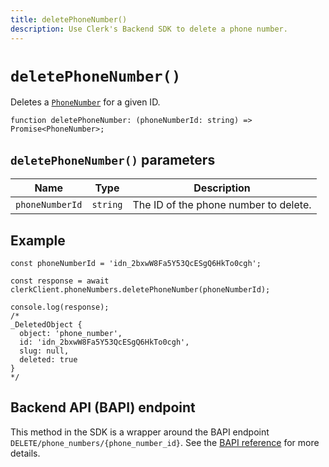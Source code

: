```yaml
---
title: deletePhoneNumber()
description: Use Clerk's Backend SDK to delete a phone number.
---
```


# `deletePhoneNumber()`

Deletes a [`PhoneNumber`](/docs/references/javascript/phone-number/phone-number) for a given ID.

```tsx
function deletePhoneNumber: (phoneNumberId: string) => Promise<PhoneNumber>;
```

## `deletePhoneNumber()` parameters

| Name | Type | Description |
| --- | --- | --- |
| `phoneNumberId` | `string` | The ID of the phone number to delete. |

## Example

```tsx
const phoneNumberId = 'idn_2bxwW8Fa5Y53QcESgQ6HkTo0cgh';

const response = await clerkClient.phoneNumbers.deletePhoneNumber(phoneNumberId);

console.log(response);
/*
_DeletedObject {
  object: 'phone_number',
  id: 'idn_2bxwW8Fa5Y53QcESgQ6HkTo0cgh',
  slug: null,
  deleted: true
}
*/
```

## Backend API (BAPI) endpoint

This method in the SDK is a wrapper around the BAPI endpoint `DELETE/phone_numbers/{phone_number_id}`. See the [BAPI reference](https://clerk.com/docs/reference/backend-api/tag/Phone-Numbers#operation/DeletePhoneNumber) for more details.
